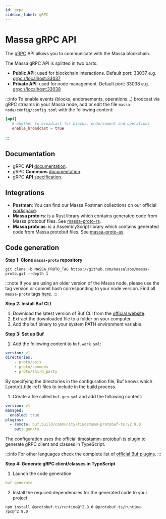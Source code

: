```yaml
---
id: grpc
sidebar_label: gRPC
---
```


# Massa gRPC API

The [gRPC](https://grpc.io/) API allows you to communicate with the Massa blockchain.

The Massa gRPC API is splitted in two parts:

- **Public API**: used for blockchain interactions. Default port:
    33037 e.g. <grpc://localhost:33037>
- **Private API**: used for node management. Default port: 33038 e.g.
    <grpc://localhost:33038>

:::info
To enable events (blocks, endorsements, operations...) brodcast via gRPC streams in your Massa node, add or edit the file
`massa-node/config/config.toml` with the following content:

```toml
[api]
   # whether to broadcast for blocks, endorsement and operations
   enable_broadcast = true
```
:::

## Documentation

- gRPC **API** [documentation](https://htmlpreview.github.io/?https://github.com/massalabs/massa-proto/blob/main/doc/api.html).
- gRPC **Commons** [documentation](https://htmlpreview.github.io/?https://github.com/massalabs/massa-proto/blob/main/doc/commons.html).
- gRPC **API** [specification](https://github.com/massalabs/massa-proto/tree/main/proto/apis/massa/api/v1).

## Integrations

- **Postman**: You can find our Massa Postman collections on our official
[workspace](https://www.postman.com/massalabs).
- **Massa proto rs**: is a Rust library which contains generated code from Massa protobuf files. 
See [massa-proto-rs](https://github.com/massalabs/massa-proto-rs).
- **Massa proto as**: is a AssemblyScript library which contains generated code from Massa protobuf files. See 
[massa-proto-as](https://github.com/massalabs/massa-proto-as).

## Code generation

**Step 1: Clone `massa-proto` repository**

```shell
git clone -b MASSA_PROTO_TAG https://github.com/massalabs/massa-proto.git --depth 1
```

:::note
If you are using an older version of the Massa node, please use the tag version or commit hash corresponding to your node version.
Find all `massa-proto` tags [here](https://github.com/massalabs/massa-proto/tags).
:::

**Step 2: Install Buf CLI**

1.  Download the latest version of Buf CLI from the [official website](https://docs.buf.build/installation).
2.  Extract the downloaded file to a folder on your computer.
3.  Add the buf binary to your system PATH environment variable.

**Step 3: Set up Buf**

1.  Add the following content to `buf.work.yml`:

```yaml
version: v1
directories:
    - proto/apis
    - proto/commons
    - proto/third_party
```

By specifying the directories in the configuration file, Buf knows which
[.proto]{.title-ref} files to include in the build process.

1.  Create a file called `buf.gen.yml` and add the following content:

```yaml
version: v1
managed:
  enabled: true
plugins:
  - remote: buf.build/community/timostamm-protobuf-ts:v2.9.0
    out: gen/ts
```

The configuration uses the official [timostamm-protobuf-ts](https://buf.build/community/timostamm-protobuf-ts)
plugin to generate gRPC client and classes in TypeScript.

:::info
For other languages check the complete list of [official Buf plugins](https://buf.build/plugins).
:::

**Step 4: Generate gRPC client/classes in TypeScript**

1.  Launch the code generation:

```yaml
buf generate
```

2.  Install the required dependencies for the generated code to your project:

```shell
npm install @protobuf-ts/runtime@^2.9.0 @protobuf-ts/runtime-rpc@^2.9.0
```
